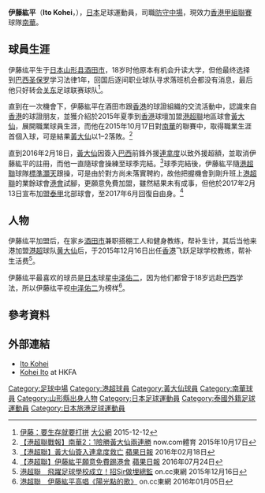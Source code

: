 {{Infobox football biography
| name        = 伊藤紘平 <br> Ito Kohei
| image       = Kohei Ito.jpg
| fullname    = 伊藤紘平
| nickname    = 酒田市坤哥
| birth_date  = {{birth date and age|1988|12|5}}
| birth_place = {{JPN}}[[山形縣|山形縣]][[酒田市|酒田市]]
| height      = {{height|m=1.80}}
| position    = [[防守中場|防守中場]]
| currentclub = [[南華足球隊|南華]]
| clubnumber  = 19
| youthyears1 =  2007–2008
| youthclubs1 = [[聖保羅|聖保羅]]
| years1 = 2008–2010
| clubs1 = {{tsl|ja|さいたまサッカークラブ||埼玉SC}}
| caps1  = 
| goals1 = 
| years2 = 2010–2015
| clubs2 = 酒田琢友クラブ
| caps2  = 
| goals2 = 
| years3 = 2015–2016
| clubs3 = [[黃大仙區康樂體育會|灝天黃大仙]]
| caps3  = 12
| goals3 = 1
| years4 = 2016–2017
| clubs4 = [[標準灝天|標準灝天]]
| caps4  = 0
| goals4 = 0
| years5 = 2017
| clubs5 = {{tsl|en|Lampang F.C.||南邦府}}
| caps5  = 
| goals5 = 
| years6 = 2017–2019
| clubs6 = Buru Sports Club
| caps6  = 
| goals6 = 
| years7 = 2019–
| clubs7 = [[南華足球隊|南華]]
| caps7  = 33
| goals7 = 8
| manageryears1  = 2019–
| managerclubs1  = 飛躍晨曦足球學校
| pcupdate = 2021年6月14日
}}
'''伊藤紘平'''（'''Ito Kohei'''，{{bd|1988年|12月5日}}），[[日本|日本]]足球運動員，司職[[防守中場|防守中場]]，現效力[[香港甲組聯賽|香港甲組聯賽]]球隊[[南華足球隊|南華]]。

==球員生涯==
伊藤纮平生于[[日本|日本]][[山形县|山形县]][[酒田市|酒田市]]，18岁时他原本有机会升读大学，但他最终选择到[[巴西|巴西]][[圣保罗|圣保罗]]学习法律1年，回国后逐间职业球队寻求落班机会都没有消息，最后他只好转会[[关东|关东]]足球联赛球队{{tsl|ja|さいたまサッカークラブ||埼玉SC}}<ref>[http://news.takungpao.com.hk/paper/q/2015/1212/3252679.html 伊藤：要生存就要打拼] {{Wayback|url=http://news.takungpao.com.hk/paper/q/2015/1212/3252679.html |date=20180928181631 }} [[大公網|大公網]] 2015-12-12</ref>。

直到在一次機會下，伊藤紘平在酒田市跟[[香港|香港]]的球證組織的交流活動中，認識來自[[香港|香港]]的球證朋友，並獲介紹於2015年夏季到[[香港|香港]]球壇加盟[[港超聯|港超聯]]地區球會[[黃大仙區康樂體育會|黃大仙]]，展開職業球員生涯，而他在2015年10月17日對[[南華足球隊|南華]]的聯賽中，取得職業生涯首個入球，可是結果[[黃大仙區康樂體育會|黃大仙]]以1–2落敗。<ref>[http://news.now.com/home/sports/player?newsId=sp13460871838 【港超聯戰報】南華2：1險勝黃大仙兩連勝] {{Wayback|url=http://news.now.com/home/sports/player?newsId=sp13460871838 |date=20170202040754 }} now.com體育 2015年10月17日</ref>

直到2016年2月18日，[[黃大仙區康樂體育會|黃大仙]]因簽入[[巴西|巴西]]前鋒外援[[連拿度·佩雷斯|連拿度]]以致外援超額，並取消伊藤紘平的註冊，而他一直隨球會操練至球季完結。<ref>[http://hk.apple.nextmedia.com/realtime/sports/20160218/54773141 【港超聯】黃大仙簽入連拿度救亡] {{Wayback|url=http://hk.apple.nextmedia.com/realtime/sports/20160218/54773141 |date=20160822202801 }} [[蘋果日報|蘋果日報]] 2016年02月18日</ref>球季完結後，伊藤紘平隨[[港超聯|港超聯]]球隊[[標準灝天足球隊|標準灝天]]跟操，可是由於對方尚未落實聘約，故他把握機會到剛升班上[[港超聯|港超聯]]的業餘球會[[香港足球會|港會]]試腳，更願意免費加盟，雖然結果未有成事，但他於2017年2月13日宣布加盟[[泰國甲組足球聯賽|泰甲]]北部球會{{link-en|南邦府足球會|Lampang F.C.|南邦府}}，至2017年6月回復自由身。<ref>[http://hk.apple.nextmedia.com/realtime/sports/20160724/55404179 【港超聯】伊藤紘平願意免費踢港會] {{Wayback|url=http://hk.apple.nextmedia.com/realtime/sports/20160724/55404179 |date=20160822201456 }} [[蘋果日報|蘋果日報]] 2016年07月24日</ref>

==人物==
伊藤纮平加盟{{tsl|ja|さいたまサッカークラブ||埼玉SC}}后，在家乡[[酒田市|酒田市]]兼职搭棚工人和健身教练，帮补生计，其后当他来港加盟[[港超|港超]]球队[[黄大仙区康乐体育会|黄大仙]]后，于2015年12月16日出任[[香港|香港]]飞跃足球学校教练，帮补生活费<ref>[http://hk.on.cc/hk/bkn/cnt/sport/20151216/bkn-20151216153801795-1216_00882_001.html 港超聯　飛躍足球學校成立！招Sir做埋總監] {{Wayback|url=http://hk.on.cc/hk/bkn/cnt/sport/20151216/bkn-20151216153801795-1216_00882_001.html |date=20211229035315 }} on.cc東網 2015年12月16日</ref>。

伊藤纮平最喜欢的球员是[[日本|日本]]球星[[中泽佑二|中泽佑二]]，因为他们都曾于18岁远赴[[巴西|巴西]]学法，所以伊藤纮平视[[中泽佑二|中泽佑二]]为榜样<ref>[http://hk.on.cc/hk/bkn/cnt/sport/20160105/bkn-20160105000220821-0105_00882_001.html 港超聯　伊藤紘平高唱《陽光點的歌》] {{Wayback|url=http://hk.on.cc/hk/bkn/cnt/sport/20160105/bkn-20160105000220821-0105_00882_001.html |date=20211229035312 }} on.cc東網 2016年01月05日</ref>。

==參考資料==
{{reflist}}

==外部連結==
* [https://www.transfermarkt.com/kohei-ito/profil/spieler/395410 Ito Kohei] {{Wayback|url=https://www.transfermarkt.com/kohei-ito/profil/spieler/395410 |date=20190831104735 }}
* [https://www.hkfa.com/en/club/2/detail?player=14603 Kohei Ito] {{Wayback|url=https://www.hkfa.com/en/club/2/detail?player=14603 |date=20210213172546 }} at HKFA

[[Category:足球中場|Category:足球中場]]
[[Category:港超球員|Category:港超球員]]
[[Category:黃大仙球員|Category:黃大仙球員]]
[[Category:南華球員|Category:南華球員]]
[[Category:山形縣出身人物|Category:山形縣出身人物]]
[[Category:日本足球運動員|Category:日本足球運動員]]
[[Category:泰國外籍足球運動員|Category:泰國外籍足球運動員]]
[[Category:日本旅港足球運動員|Category:日本旅港足球運動員]]